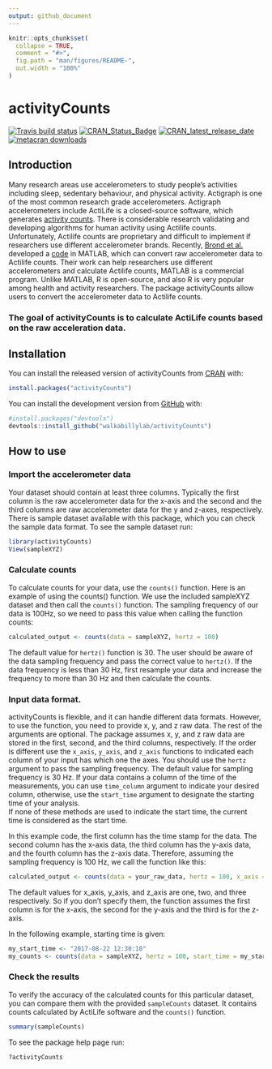 ```yaml
---
output: github_document
---
```


<!-- README.md is generated from README.Rmd. Please edit that file -->

```r
knitr::opts_chunk$set(
  collapse = TRUE,
  comment = "#>",
  fig.path = "man/figures/README-",
  out.width = "100%"
)
```

# activityCounts

<!-- badges: start -->
[![Travis build status](https://travis-ci.org/walkabillylab/activityCounts.svg?branch=master)](https://travis-ci.org/walkabillylab/activityCounts)
[![CRAN_Status_Badge](https://www.r-pkg.org/badges/version/activityCounts)](https://cran.r-project.org/package=activityCounts)
[![CRAN_latest_release_date](https://www.r-pkg.org/badges/last-release/activityCounts)](https://cran.r-project.org/package=activityCounts)
[![metacran downloads](https://cranlogs.r-pkg.org/badges/activityCounts)](https://cran.r-project.org/package=activityCounts)
<!-- badges: end -->

## Introduction
Many research areas use accelerometers to study people's activities including sleep, sedentary behaviour, and physical activity. Actigraph is one of the most common research grade accelerometers. Actigraph accelerometers include ActiLife is a closed-source software, which generates [activity counts](https://s3.amazonaws.com/actigraphcorp.com/wp-content/uploads/2017/11/26205758/ActiGraph-White-Paper_What-is-a-Count_.pdf). There is considerable research validating and developing algorithms for human activity using Actilife counts. Unfortunately, Actilife counts are proprietary and difficult to implement if researchers use different accelerometer brands. Recently, [Brond et al.](https://www.ncbi.nlm.nih.gov/pubmed/28604558) developed a [code](https://github.com/jbrond/ActigraphCounts) in MATLAB, which can convert raw accelerometer data to Actilife counts. Their work can help researchers use different accelerometers and calculate Actilife counts, MATLAB is a commercial program. Unlike MATLAB, R is open-source, and also R is very popular among health and activity researchers. The package activityCounts allow users to convert the accelerometer data to Actilife counts.


### The goal of activityCounts is to calculate ActiLife counts based on the raw acceleration data.

## Installation

You can install the released version of activityCounts from [CRAN](https://CRAN.R-project.org) with:

```r
install.packages("activityCounts")
```


You can install the development version from [GitHub](https://github.com/walkabillylab/activityCounts) with:
```r
#install.packages("devtools")
devtools::install_github("walkabillylab/activityCounts")
```


## How to use

### Import the accelerometer data 
Your dataset should contain at least three columns. Typically the first column is the raw accelerometer data for the x-axis and the second and the third columns are raw accelerometer data for the y and z-axes, respectively. There is sample dataset available with this package, which you can check the sample data format. To see the sample dataset run:


```r
library(activityCounts)
View(sampleXYZ)
```

### Calculate counts
To calculate counts for your data, use the `counts()` function. Here is an example of using the counts() function. We use the included sampleXYZ dataset and then call the `counts()` function. The sampling frequency of our data is 100Hz, so we need to pass this value when calling the function counts:

```r
calculated_output <- counts(data = sampleXYZ, hertz = 100)
```
The default value for `hertz()` function is 30. The user should be aware of the data sampling frequency and pass the correct value to `hertz()`. If the data frequency is less than 30 Hz, first resample your data and increase the frequency to more than 30 Hz and then calculate the counts.

### Input data format.
activityCounts is flexible, and it can handle different data formats. However, to use the function, you need to provide x, y, and z raw data. The rest of the arguments are optional. The package assumes x, y, and z raw data are stored in the first, second, and the third columns, respectively. If the order is different use the `x_axis`, `y_axis`, and `z_axis` functions to indicated each column of your input has which one the axes. You should use the `hertz` argument to pass the sampling frequency. The default value for sampling frequency is 30 Hz. If your data contains a column of the time of the measurements, you can use `time_column` argument to indicate your desired column, otherwise, use the `start_time` argument to designate the starting time of your analysis.<br> If none of these methods are used to indicate the start time, the current time is considered as the start time.

In this example code, the first column has the time stamp for the data. The second column has the x-axis data, the third column has the y-axis data, and the fourth column has the z-axis data. Therefore, assuming the sampling frequency is 100 Hz, we call the function like this:

```r
calculated_output <- counts(data = your_raw_data, hertz = 100, x_axis = 2, y_axis = 3, z_axis = 4)
```
The default values for x_axis, y_axis, and z_axis are one, two, and three respectively. So if you don't specify them, the function assumes the first column is for the x-axis, the second for the y-axis and the third is for the z-axis.

In the following example, starting time is given:
```r
my_start_time <- "2017-08-22 12:30:10"
my_counts <- counts(data = sampleXYZ, hertz = 100, start_time = my_start_time)
```

### Check the results
To verify the accuracy of the calculated counts for this particular dataset, you can compare them with the provided `sampleCounts` dataset. It contains counts calculated by ActiLife software and the `counts()` function.

```r
summary(sampleCounts)
```


To see the package help page run:
```r
?activityCounts
```




